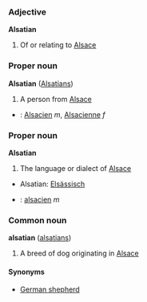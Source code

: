 ===Adjective===
'''Alsatian'''

# Of or relating to [[Alsace]]

===Proper noun===
'''Alsatian''' ([[Alsatians]])

# A person from [[Alsace]]

* {{fr}} : [[Alsacien]] ''m'', [[Alsacienne]] ''f''

===Proper noun===
'''Alsatian'''

# The language or dialect of [[Alsace]]

*Alsatian: [[Elsässisch]]
*{{fr}} : [[alsacien]] ''m''

===Common noun===
'''alsatian''' ([[alsatians]])

# A breed of dog originating in [[Alsace]]

====Synonyms====
*[[German shepherd]]